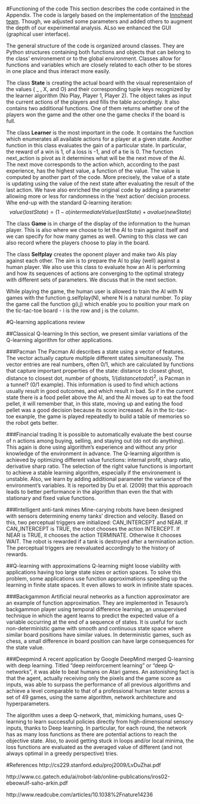 #Functioning of the code
This section describes the code contained in the Appendix. The code is largely based on the implementation of the [Innohead team](sites.google.com/a/innohead.com/wiki/Home/Python/reinforcement-learning---tic-tac-toe0). Though, we adjusted some parameters and added others to augment the depth of our experimental analysis. ALso we enhanced the GUI (graphical user interface).

The general structure of the code is organized around classes. They are Python structures containing both functions and objects that can belong to the class' environement or to the global environment. Classes allow for functions and variables which are closely related to each other to be stores in one place and thus interact more easily. 

The class **State** is creating the actual board with the visual representaion of the values ( _ , X, and O) and their corresponding tuple keys recognized by the learner algorithm (No Play, Player 1, Player 2). The object takes as input the current actions of the players and fills the table accordingly. It also contains two additional functions. One of them returns whether one of the players won the game and the other one the game checks if the board is full. 

The class **Learner** is the most important in the code. It contains the function which enumerates all available actions for a player at a given state. Another function in this class evaluates the gain of a particular state. In particular, the reward of a win is 1, of a loss is -1, and of a tie is 0. The function next_action is pivot as it determines what will be the next move of the AI. The next move corresponds to the action which, according to the past experience, has the highest value, a function of the value. The value is computed by another part of the code. More precisely, the value of a state is updating using the value of the next state after evaluating the result of the last action. We have also enriched the original code by adding a parameter allowing more or less for randomness in the 'next action' decision process. Whe end-up with the standard Q-learning iteration:
$$value(lastState) = (1-\alpha)intermediateValue(lastState) + \alpha value(newState)$$

The class **Game** is in charge of the display of the information to the human player. This is also where we choose to let the AI to train against itself and we can specify for how many games as well. Owning to this class we can also record where the players choose to play in the board.

The class **Selfplay** creates the oponent player and make two AIs play against each other. The aim is to prepare the AI to play (well) against a human player. We also use this class to evaluate how an AI is performing and how its sequences of actions are converging to the optimal strategy with different sets of parameters. We discuss that in the next section.

While playing the game, the human user is allowed to train the AI with N games with the function g.selfplay(N), where N is a natural number. To play the game call the function g(i,j) which enable you to position your mark on the tic-tac-toe board - i is the row and j is the column.

#Q-learning applications review

##Classical Q-learning
In this section, we present similar variations of the Q-learning algorithm for other applications.

###Pacman
The Pacman AI describes a state using a vector of features. The vector actually capture multiple different states simultaneously. The vector entries are real numbers, often 0/1, which are calculated by functions that capture important properties of the state: distance to closest ghost, distance to closest dot, number of ghosts, $1/(distance to dot)^2$, is Pacman in a tunnel? (0/1 example). This information is used to find which actions usually result in good outcomes, and which result in bad. So if in the current state there is a food pellet above the AI, and the AI moves up to eat the food pellet, it will remember that, in this state, moving up and eating the food pellet was a good decision because its score increased. As in the tic-tac-toe exanple, the game is played repeatedly to build a table of memories so the robot gets better. 

###Financial trading
It is possible to automatically evaluate the best course of n actions among buying, selling, and staying out (do not do anything). This again is done using algorithm's experience and without any prior knowledge of the environment in advance. The Q-learning algorithm is achieved by optimizing different value functions: internal profit, sharp  ratio,  derivative  sharp  ratio. The selection of the right value functions is important to achieve a stable learning algorithm, especially if the environement is unstable. Also, we learn by adding additional parameter the variance of the environment's variables. It is reported by Du et al. (2009) that this approach leads to better performance in the algorithm than even the that with stationary and fixed value functions. 

###Intelligent anti-tank mines
Mine-carying robots have been designed with sensors determining enemy tanks' direction and velocity. Based on this, two perceptual triggers are initialized: CAN_INTERCEPT and NEAR. If CAN_INTERCEPT is TRUE, the robot chooses the action INTERCEPT. If NEAR is TRUE, it chooses the action TERMINATE. Otherwise it chooses WAIT. The robot is rewarded if a tank is destroyed after a termination action. The perceptual triggers are reevaluated accordingly to the history of rewards. 

##Q-learning with approximations
Q-learning might loose viability with applications having too large state sizes or action spaces. To solve this problem, some applications use function approximations speeding up the learning in finite state spaces. It even allows to work in infinite state spaces.

###Backgammon
Artificial neural networks as a function approximator are an example of function approximation. They are implemented in Tesauro's backgammon player using temporal difference learning, an unsupervised technique in which the agent learns to predict the expected value of a variable occurring at the end of a sequence of states. It is useful for such non-deterministic game with smooth and continuous state space where similar board positions have similar values. In deterministic games, such as chess, a small difference in board position can have large consequences for the state value. 

###Deepmind
A recent application by Google DeepMind merged Q-learning with deep learning. Titled "deep reinforcement learning" or "deep Q-networks", it was able to beat humans on Atari games. An astonishing fact is that the agent, actually receiving only the pixels and the game score as inputs, was able to surpass the performance of all previous algorithms and achieve a level comparable to that of a professional human tester across a set of 49 games, using the same algorithm, network architecture and hyperparameters. 

The algorithm uses a deep Q-network, that, mimicking humans, uses Q-learning to learn successful policies directly from high-dimensional sensory inputs, thanks to Deep learning. In particular, for each round, the network has as many loss functions as there are potential actions to reach the objective state. Also, to avoid getting stuck in loops and/or local minima, the loss functions are evaluated as the averaged value of different (and not always optimal in a greedy perspective) tries.

#References
http://cs229.stanford.edu/proj2009/LvDuZhai.pdf

http://www.cc.gatech.edu/ai/robot-lab/online-publications/iros02-ebeowulf-saho-arkin.pdf

http://www.readcube.com/articles/10.1038%2Fnature14236
